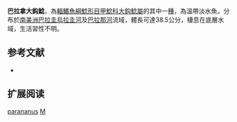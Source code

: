 {{Speciesbox
| name = 巴拉拿大鈎鯰
| image = 
| image_width = 250px
| image_caption = 
| status = NE
| status_system = IUCN3.1
| genus = Megalancistrus
| species = parananus
| authority = [[Peters|Peters]], 1881
| synonyms = *''Pterygoplichthys parananus'', Peters, 1881
*''Chaetostomus aculeatus'', Perugia, 1891
*''Megalancistrus aculeatus'', Perugia, 1891
*''Chaetostomus gigas'', Boulenger, 1895
}} 
'''巴拉拿大鈎鯰'''，為[[輻鰭魚綱|輻鰭魚綱]][[鯰形目|鯰形目]][[甲鯰科|甲鯰科]][[大鈎鯰屬|大鈎鯰屬]]的其中一[[種|種]]，為溫帶淡水魚，分布於[[南美洲|南美洲]][[巴拉圭|巴拉圭]][[烏拉圭河|烏拉圭河]]及[[巴拉那河|巴拉那河]]流域，體長可達38.5公分，棲息在底層水域，生活習性不明。

==参考文献==
*{{FishBase_species|genus=Megalancistrus|species=parananus|year=2014|month=11}}

== 扩展阅读 ==
{{refbegin}}
{{wikispecies-inline|Megalancistrus parananus|巴拉拿大鈎鯰}}
{{refend}}
{{Taxonbar|from=Q3758327}}

[[Category:大鈎鯰屬|parananus]]
[[Category:1881年描述的鱼类|M]]